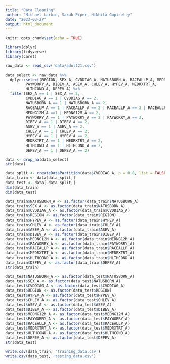 ```yaml
---
title: "Data Cleaning"
author: "Michael Larbie, Sarah Piper, Nikhita Gopisetty"
date: "2023-03-27"
output: html_document
---
```


```r
knitr::opts_chunk$set(echo = TRUE)
```

```r
library(dplyr)
library(tidyverse)
library(caret)
```
```r
raw_data <- read_csv('data/adult21.csv')
```
```r
data_select <- raw_data %>%
  dplyr::select(REGION, SEX_A, CVDDIAG_A, NATUSBORN_A, RACEALLP_A, MEDNG12M_A,
         PAYWORRY_A, DIBEV_A, ASEV_A, CHLEV_A, HYPEV_A, MEDRXTRT_A,
         HLTHCOND_A, DEPEV_A) %>% 
  filter(SEX_A == 1 | SEX_A == 2,
         CVDDIAG_A == 1 | CVDDIAG_A == 2, 
         NATUSBORN_A == 1 | NATUSBORN_A == 2,
         RACEALLP_A == 1 | RACEALLP_A == 2 | RACEALLP_A == 3 | RACEALLP_A == 8,
         MEDNG12M_A ==1 | MEDNG12M_A == 2,
         PAYWORRY_A == 1 | PAYWORRY_A == 2 | PAYWORRY_A == 3,
         DIBEV_A == 1 | DIBEV_A == 2,
         ASEV_A == 1 | ASEV_A == 2, 
         CHLEV_A == 1 | CHLEV_A == 2, 
         HYPEV_A == 1 | HYPEV_A == 2,
         MEDRXTRT_A == 1 | MEDRXTRT_A == 2,
         HLTHCOND_A == 1 | HLTHCOND_A == 2,
         DEPEV_A == 1 | DEPEV_A == 2)
```

```r
data <- drop_na(data_select)
str(data)
```

```r
data_split <- createDataPartition(data$CVDDIAG_A, p = 0.8, list = FALSE)
data_train <- data[data_split,]
data_test <- data[-data_split,]
dim(data_train)
dim(data_test)
```

```r
data_train$NATUSBORN_A <- as.factor(data_train$NATUSBORN_A)
data_train$SEX_A <- as.factor(data_train$NATUSBORN_A)
data_train$CVDDIAG_A <- as.factor(data_train$CVDDIAG_A)
data_train$REGION <- as.factor(data_train$REGION)
data_train$HYPEV_A <- as.factor(data_train$HYPEV_A)
data_train$CHLEV_A <- as.factor(data_train$CHLEV_A)
data_train$ASEV_A <- as.factor(data_train$ASEV_A)
data_train$DIBEV_A <- as.factor(data_train$DIBEV_A)
data_train$MEDNG12M_A <- as.factor(data_train$MEDNG12M_A)
data_train$PAYWORRY_A <- as.factor(data_train$PAYWORRY_A)
data_train$RACEALLP_A <- as.factor(data_train$RACEALLP_A)
data_train$MEDRXTRT_A <- as.factor(data_train$MEDRXTRT_A)
data_train$HLTHCOND_A <- as.factor(data_train$HLTHCOND_A)
data_train$DEPEV_A <- as.factor(data_train$DEPEV_A)
str(data_train)
```

```r
data_test$NATUSBORN_A <- as.factor(data_test$NATUSBORN_A)
data_test$SEX_A <- as.factor(data_test$NATUSBORN_A)
data_test$CVDDIAG_A <- as.factor(data_test$CVDDIAG_A)
data_test$REGION <- as.factor(data_test$REGION)
data_test$HYPEV_A <- as.factor(data_test$HYPEV_A)
data_test$CHLEV_A <- as.factor(data_test$CHLEV_A)
data_test$ASEV_A <- as.factor(data_test$ASEV_A)
data_test$DIBEV_A <- as.factor(data_test$DIBEV_A)
data_test$MEDNG12M_A <- as.factor(data_test$MEDNG12M_A)
data_test$PAYWORRY_A <- as.factor(data_test$PAYWORRY_A)
data_test$RACEALLP_A <- as.factor(data_test$RACEALLP_A)
data_test$MEDRXTRT_A <- as.factor(data_test$MEDRXTRT_A)
data_test$HLTHCOND_A <- as.factor(data_test$HLTHCOND_A)
data_test$DEPEV_A <- as.factor(data_test$DEPEV_A)
str(data_test)
```

```r
write.csv(data_train, 'training_data.csv')
write.csv(data_test, 'testing_data.csv')
```

